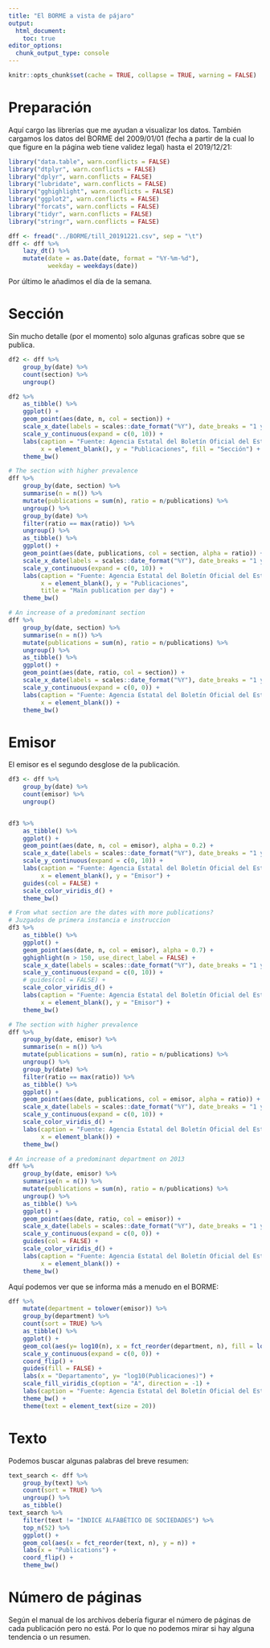 ```yaml
---
title: "El BORME a vista de pájaro"
output:
  html_document:
    toc: true
editor_options: 
  chunk_output_type: console
---
```


```r
knitr::opts_chunk$set(cache = TRUE, collapse = TRUE, warning = FALSE)
```

# Preparación

Aquí cargo las librerías que me ayudan a visualizar los datos. 
También cargamos los datos del BORME del 2009/01/01 (fecha a partir de la cual lo que figure en la página web tiene validez legal) hasta el 2019/12/21:

```r
library("data.table", warn.conflicts = FALSE)
library("dtplyr", warn.conflicts = FALSE)
library("dplyr", warn.conflicts = FALSE)
library("lubridate", warn.conflicts = FALSE)
library("gghighlight", warn.conflicts = FALSE)
library("ggplot2", warn.conflicts = FALSE)
library("forcats", warn.conflicts = FALSE)
library("tidyr", warn.conflicts = FALSE)
library("stringr", warn.conflicts = FALSE)

dff <- fread("../BORME/till_20191221.csv", sep = "\t")
dff <- dff %>% 
    lazy_dt() %>% 
    mutate(date = as.Date(date, format = "%Y-%m-%d"),
           weekday = weekdays(date))
```

Por último le añadimos el día de la semana.

# Sección

Sin mucho detalle (por el momento) solo algunas graficas sobre que se publica.

```r
df2 <- dff %>% 
    group_by(date) %>% 
    count(section) %>% 
    ungroup()

df2 %>%
    as_tibble() %>% 
    ggplot() +
    geom_point(aes(date, n, col = section)) +
    scale_x_date(labels = scales::date_format("%Y"), date_breaks = "1 year") +
    scale_y_continuous(expand = c(0, 10)) +
    labs(caption = "Fuente: Agencia Estatal del Boletín Oficial del Estado",
         x = element_blank(), y = "Publicaciones", fill = "Sección") +
    theme_bw()

# The section with higher prevalence
dff %>% 
    group_by(date, section) %>% 
    summarise(n = n()) %>% 
    mutate(publications = sum(n), ratio = n/publications) %>% 
    ungroup() %>% 
    group_by(date) %>% 
    filter(ratio == max(ratio)) %>% 
    ungroup() %>% 
    as_tibble() %>% 
    ggplot() +
    geom_point(aes(date, publications, col = section, alpha = ratio)) +
    scale_x_date(labels = scales::date_format("%Y"), date_breaks = "1 year") +
    scale_y_continuous(expand = c(0, 10)) +
    labs(caption = "Fuente: Agencia Estatal del Boletín Oficial del Estado",
         x = element_blank(), y = "Publicaciones", 
         title = "Main publication per day") +
    theme_bw()

# An increase of a predominant section
dff %>% 
    group_by(date, section) %>% 
    summarise(n = n()) %>% 
    mutate(publications = sum(n), ratio = n/publications) %>% 
    ungroup() %>% 
    as_tibble() %>% 
    ggplot() +
    geom_point(aes(date, ratio, col = section)) +
    scale_x_date(labels = scales::date_format("%Y"), date_breaks = "1 year") +
    scale_y_continuous(expand = c(0, 0)) +
    labs(caption = "Fuente: Agencia Estatal del Boletín Oficial del Estado",
         x = element_blank()) +
    theme_bw()
```
 

# Emisor

El emisor es el segundo desglose de la publicación. 

```r
df3 <- dff %>% 
    group_by(date) %>% 
    count(emisor) %>% 
    ungroup()


df3 %>%
    as_tibble() %>% 
    ggplot() +
    geom_point(aes(date, n, col = emisor), alpha = 0.2) +
    scale_x_date(labels = scales::date_format("%Y"), date_breaks = "1 year") +
    scale_y_continuous(expand = c(0, 10)) +
    labs(caption = "Fuente: Agencia Estatal del Boletín Oficial del Estado",
         x = element_blank(), y = "Emisor") +
    guides(col = FALSE) +
    scale_color_viridis_d() +
    theme_bw()

# From what section are the dates with more publications?
# Juzgados de primera instancia e instruccion
df3 %>%
    as_tibble() %>% 
    ggplot() +
    geom_point(aes(date, n, col = emisor), alpha = 0.7) +
    gghighlight(n > 150, use_direct_label = FALSE) +
    scale_x_date(labels = scales::date_format("%Y"), date_breaks = "1 year") +
    scale_y_continuous(expand = c(0, 10)) +
    # guides(col = FALSE) +
    scale_color_viridis_d() +
    labs(caption = "Fuente: Agencia Estatal del Boletín Oficial del Estado",
         x = element_blank(), y = "Emisor") +
    theme_bw()

# The section with higher prevalence
dff %>% 
    group_by(date, emisor) %>% 
    summarise(n = n()) %>% 
    mutate(publications = sum(n), ratio = n/publications) %>% 
    ungroup() %>% 
    group_by(date) %>% 
    filter(ratio == max(ratio)) %>% 
    as_tibble() %>% 
    ggplot() +
    geom_point(aes(date, publications, col = emisor, alpha = ratio)) +
    scale_x_date(labels = scales::date_format("%Y"), date_breaks = "1 year") +
    scale_y_continuous(expand = c(0, 10)) +
    scale_color_viridis_d() +
    labs(caption = "Fuente: Agencia Estatal del Boletín Oficial del Estado",
         x = element_blank()) +
    theme_bw()

# An increase of a predominant department on 2013
dff %>% 
    group_by(date, emisor) %>% 
    summarise(n = n()) %>% 
    mutate(publications = sum(n), ratio = n/publications) %>% 
    ungroup() %>% 
    as_tibble() %>% 
    ggplot() +
    geom_point(aes(date, ratio, col = emisor)) +
    scale_x_date(labels = scales::date_format("%Y"), date_breaks = "1 year") +
    scale_y_continuous(expand = c(0, 0)) +
    guides(col = FALSE) +
    scale_color_viridis_d() +
    labs(caption = "Fuente: Agencia Estatal del Boletín Oficial del Estado",
         x = element_blank()) +
    theme_bw()
```
 
Aquí podemos ver que se informa más a menudo en el BORME:
 
```r
dff %>% 
    mutate(department = tolower(emisor)) %>% 
    group_by(department) %>% 
    count(sort = TRUE) %>% 
    as_tibble() %>% 
    ggplot() +
    geom_col(aes(y= log10(n), x = fct_reorder(department, n), fill = log10(n))) +
    scale_y_continuous(expand = c(0, 0)) +
    coord_flip() +
    guides(fill = FALSE) +
    labs(x = "Departamento", y= "log10(Publicaciones)") +
    scale_fill_viridis_c(option = "A", direction = -1) +
    labs(caption = "Fuente: Agencia Estatal del Boletín Oficial del Estado") +
    theme_bw() +
    theme(text = element_text(size = 20))
```

# Texto

Podemos buscar algunas palabras del breve resumen:

```r
text_search <- dff %>% 
    group_by(text) %>% 
    count(sort = TRUE) %>% 
    ungroup() %>% 
    as_tibble()
text_search %>%
    filter(text != "ÍNDICE ALFABÉTICO DE SOCIEDADES") %>% 
    top_n(52) %>% 
    ggplot() +
    geom_col(aes(x = fct_reorder(text, n), y = n)) +
    labs(x = "Publications") +
    coord_flip() +
    theme_bw()
```


# Número de páginas

Según el manual de los archivos debería figurar el número de páginas de cada publicación pero no está. Por lo que no podemos mirar si hay alguna tendencia o un resumen. 